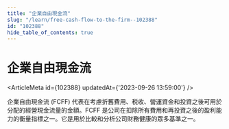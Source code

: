 ```yaml
---
title: "企業自由現金流"
slug: "/learn/free-cash-flow-to-the-firm--102388"
id: "102388"
hide_table_of_contents: true
---
```



# 企業自由現金流

<ArticleMeta id={102388} updatedAt={'2023-09-26 13:59:00'} />
<div className='border-solid border-b border-t-0 my-4 border-[var(--ifm-color-gray-300)]' />

企業自由現金流 (FCFF) 代表在考慮折舊費用、税收、營運資金和投資之後可用於分配的經營現金流量的金額。FCFF 是公司在扣除所有費用和再投資之後的盈利能力的衡量指標之一。它是用於比較和分析公司財務健康的眾多基準之一。
